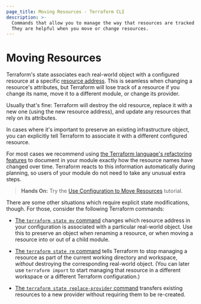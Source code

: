 ```yaml
---
page_title: Moving Resources - Terraform CLI
description: >-
  Commands that allow you to manage the way that resources are tracked in state.
  They are helpful when you move or change resources.
---
```


# Moving Resources

Terraform's state associates each real-world object with a configured resource
at a specific [resource address](/terraform/cli/state/resource-addressing). This
is seamless when changing a resource's attributes, but Terraform will lose track
of a resource if you change its name, move it to a different module, or change
its provider.

Usually that's fine: Terraform will destroy the old resource, replace it with a
new one (using the new resource address), and update any resources that rely on
its attributes.

In cases where it's important to preserve an existing infrastructure object, you
can explicitly tell Terraform to associate it with a different configured
resource.

For most cases we recommend using
[the Terraform language's refactoring features](/terraform/language/modules/develop/refactoring)
to document in your module exactly how the resource names have changed over
time. Terraform reacts to this information automatically during planning, so users of your module do not need to take any unusual extra steps.

> **Hands On:** Try the [Use Configuration to Move Resources](/terraform/tutorials/configuration-language/move-config) tutorial.

There are some other situations which require explicit state modifications,
though. For those, consider the following Terraform commands:

- [The `terraform state mv` command](/terraform/cli/commands/state/mv) changes
  which resource address in your configuration is associated with a particular
  real-world object. Use this to preserve an object when renaming a resource, or
  when moving a resource into or out of a child module.

- [The `terraform state rm` command](/terraform/cli/commands/state/rm) tells
  Terraform to stop managing a resource as part of the current working directory
  and workspace, _without_ destroying the corresponding real-world object. (You
  can later use `terraform import` to start managing that resource in a
  different workspace or a different Terraform configuration.)

- [The `terraform state replace-provider` command](/terraform/cli/commands/state/replace-provider)
  transfers existing resources to a new provider without requiring them to be
  re-created.
